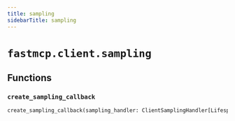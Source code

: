 ```yaml
---
title: sampling
sidebarTitle: sampling
---
```


# `fastmcp.client.sampling`

## Functions

### `create_sampling_callback` <sup><a href="https://github.com/jlowin/fastmcp/blob/main/src/fastmcp/client/sampling.py#L31" target="_blank"><Icon icon="github" style="width: 14px; height: 14px;" /></a></sup>

```python
create_sampling_callback(sampling_handler: ClientSamplingHandler[LifespanContextT]) -> SamplingFnT
```
